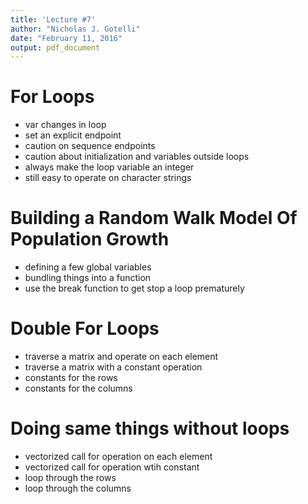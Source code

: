 ```yaml
---
title: 'Lecture #7'
author: "Nicholas J. Gotelli"
date: "February 11, 2016"
output: pdf_document
---
```


# For Loops

- var changes in loop
- set an explicit endpoint
- caution on sequence endpoints
- caution about initialization and variables outside loops
- always make the loop variable an integer
- still easy to operate on character strings

# Building a Random Walk Model Of Population Growth
- defining a few global variables
- bundling things into a function
- use the break function to get stop a loop prematurely 

# Double For Loops
- traverse a matrix and operate on each element
- traverse a matrix with a constant operation
- constants for the rows
- constants for the columns

# Doing same things without loops
- vectorized call for operation on each element
- vectorized call for operation wtih constant
- loop through the rows
- loop through the columns

